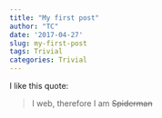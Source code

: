 ```yaml
---
title: "My first post"
author: "TC"
date: '2017-04-27'
slug: my-first-post
tags: Trivial
categories: Trivial
---
```


I like this quote:

> I web, therefore I am ~~Spiderman~~

